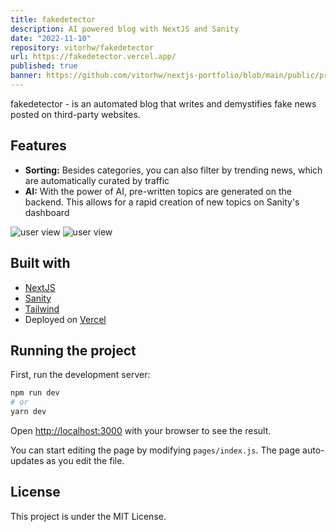 ```yaml
---
title: fakedetector
description: AI powered blog with NextJS and Sanity
date: "2022-11-10"
repository: vitorhw/fakedetector
url: https://fakedetector.vercel.app/
published: true
banner: https://github.com/vitorhw/nextjs-portfolio/blob/main/public/projects/fakedetector/screenshot1.png?raw=true
---
```


fakedetector - is an automated blog that writes and demystifies fake news posted on third-party websites.

## Features

- **Sorting:** Besides categories, you can also filter by trending news, which are automatically curated by traffic
- **AI:** With the power of AI, pre-written topics are generated on the backend. This allows for a rapid creation of new topics on Sanity's dashboard

![user view](https://github.com/vitorhw/nextjs-portfolio/blob/main/public/projects/fakedetector/screenshot1.png?raw=true)
![user view](https://github.com/vitorhw/nextjs-portfolio/blob/main/public/projects/fakedetector/screenshot2.png?raw=true)

## Built with

- [NextJS](https://nextjs.org/)
- [Sanity](https://www.sanity.io/)
- [Tailwind](https://tailwindcss.com/)
- Deployed on [Vercel](https://vercel.com/)

## Running the project

First, run the development server:

```bash
npm run dev
# or
yarn dev
```

Open [http://localhost:3000](http://localhost:3000) with your browser to see the result.

You can start editing the page by modifying `pages/index.js`. The page auto-updates as you edit the file.

## License

This project is under the MIT License.
